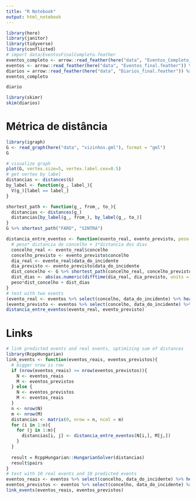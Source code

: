 ```yaml
---
title: "R Notebook"
output: html_notebook
---
```



```r
library(here)
library(janitor)
library(tidyverse)
library(conflicted)
# import data/EventosFinalCompleto.feather
eventos_completo <- arrow::read_feather(here("data", "Eventos_Completo_final.feather")) %>% clean_names()
eventos <- arrow::read_feather(here("data", "Eventos_final.feather")) %>% clean_names()
diarios = arrow::read_feather(here("data", "Diarios_final.feather")) %>% clean_names()
eventos_completo
```

```r
diario
```


```r
library(skimr)
skim(diarios)
```
# Métrica de distância
```r
library(igraph)
G <- read_graph(here("data", "vizinhos.gml"), format = "gml")
G
```

```r
# visualize graph
plot(G, vertex.size=5, vertex.label.cex=0.5)
# get vertex by label
distancias <- distances(G)
by_label <- function(g_, label_){
  V(g_)[label == label_]
}

shortest_path <- function(g_, from_, to_){
  distancias <- distances(g_)
  distancias[by_label(g_, from_), by_label(g_, to_)]
}
G %>% shortest_path("FARO", "SINTRA")
```



```r
distancia_entre_eventos <- function(evento_real, evento_previsto, peso = 7) {
  # peso* distancia do concelho + 1*distancia dos dias
  concelho_real <- evento_real$concelho
  concelho_previsto <- evento_previsto$concelho
  dia_real <- evento_real$data_do_incidente
  dia_previsto <- evento_previsto$data_do_incidente
  dist_concelho <- G %>% shortest_path(concelho_real, concelho_previsto)
  dist_dias <- abs(as.numeric(difftime(dia_real, dia_previsto, units = "days")))
  peso*dist_concelho + dist_dias
}
# test with two events
(evento_real <- eventos %>% select(concelho, data_do_incidente) %>% head(1))
(evento_previsto <- eventos %>% select(concelho, data_do_incidente) %>% tail(1))
distancia_entre_eventos(evento_real, evento_previsto)
```



# Links
```r
# link predicted events and real events, optimizing sum of distances
library(RcppHungarian)
link_events <- function(eventos_reais, eventos_previstos){
  # bigger nrow is row
  if (nrow(eventos_reais) >= nrow(eventos_previstos)){
    N <- eventos_reais
    M <- eventos_previstos
  } else {
    N <- eventos_previstos
    M <- eventos_reais
  }
  n <- nrow(N)
  m <- nrow(M)
  distancias <- matrix(0, nrow = n, ncol = m)
  for (i in 1:n){
    for (j in 1:m){
      distancias[i, j] <- distancia_entre_eventos(N[i,], M[j,])
    }
  }
  
  result = RcppHungarian::HungarianSolver(distancias)
  result$pairs
}
# test with 10 real events and 10 predicted events
eventos_reais <- eventos %>% select(concelho, data_do_incidente) %>% head(10)
eventos_previstos <- eventos %>% select(concelho, data_do_incidente) %>% tail(10)
link_events(eventos_reais, eventos_previstos)
```

```r

```

